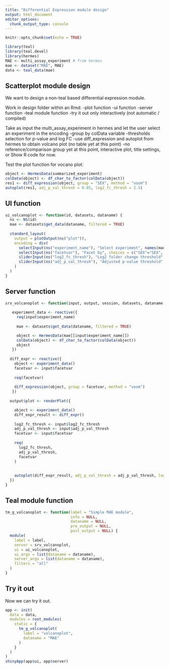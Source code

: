 ```yaml
---
title: "Differential Expression module design" 
output: html_document
editor_options: 
  chunk_output_type: console
---
```


```r
knitr::opts_chunk$set(echo = TRUE)

library(teal)
library(teal.devel)
library(hermes)
MAE <- multi_assay_experiment # from hermes
mae <- dataset("MAE", MAE)
data <- teal_data(mae)
```

## Scatterplot module design

We want to design a non-teal based differential expression module.

Work in design folder within an Rmd:
-plot function
-ui function
-server function
-teal module function
-try it out only interactively (not automatic / compiled)

Take as input the multi_assay_experiment in hermes and let the user select an experiment in the encoding
 -group by colData variable
 -thresholds selection for p-value and log FC
 -use diff_expression and autoplot from hermes to obtain volcano plot (no table yet at this point)
 -no reference/comparison group yet at this point, interactive plot, title settings, or Show R code for now.

  
Test the plot function for vocano plot:

```r
object <- HermesData(summarized_experiment)
colData(object) <- df_char_to_factor(colData(object))
res1 <- diff_expression(object, group = "SEX", method = "voom")
autoplot(res1, adj_p_val_thresh = 0.05, log2_fc_thresh = 2.5)
```

## UI function

```r
ui_volcanoplot <- function(id, datasets, dataname) {
  ns <- NS(id)
  mae <- datasets$get_data(dataname, filtered = TRUE)
  
  standard_layout(
    output = plotOutput(ns("plot")),
    encoding = div(
      selectInput(ns("experiment_name"), "Select experiment", names(mae)),
      selectInput(ns("facetvar"), "Facet by", choices = c("SEX"="SEX", "AGE18"="AGE18") ),
      sliderInput(ns("log2_fc_thresh"), "Log2 folder change threshold", value = 2.5, min = 0.1, max = 10),
      sliderInput(ns("adj_p_val_thresh"), "Adjusted p-value threshold", value = 0.05, min = 0.01, max = 1)
    )
  )
}
```

## Server function

```r
srv_volcanoplot <- function(input, output, session, datasets, dataname ) {
  
   experiment_data <- reactive({
     req(input$experiment_name)
     
     mae <- datasets$get_data(dataname, filtered = TRUE)

     object <- HermesData(mae[[input$experiment_name]]) 
     colData(object) <- df_char_to_factor(colData(object))
     object
   })
  
  diff_expr <- reactive({
    object <- experiment_data()
    facetvar <- input$facetvar
    
    req(facetvar)
    
    diff_expression(object, group = facetvar, method = "voom")
   })
  
  output$plot <- renderPlot({

    object <- experiment_data()
    diff_expr_result <- diff_expr()
    
    log2_fc_thresh <- input$log2_fc_thresh
    adj_p_val_thresh <- input$adj_p_val_thresh
    facetvar <- input$facetvar
    
    req(
      log2_fc_thresh,
      adj_p_val_thresh,
      facetvar
    )
    
 
    autoplot(diff_expr_result, adj_p_val_thresh = adj_p_val_thresh, log2_fc_thresh = log2_fc_thresh)
  })
}
```

## Teal module function

```r
tm_g_volcanoplot <- function(label = "Simple MAE module", 
                             info = NULL, 
                             dataname = NULL, 
                             pre_output = NULL, 
                             post_output = NULL) {
  module(
    label = label,
    server = srv_volcanoplot,
    ui = ui_volcanoplot,
    ui_args = list(dataname = dataname),
    server_args = list(dataname = dataname),
    filters = "all"
  )
}
```


## Try it out

Now we can try it out.

```r
app <- init(
  data = data,
  modules = root_modules(
    static = {
      tm_g_volcanoplot(
        label = "volcanoplot",
        dataname = "MAE"
      )
    }
  )
)
shinyApp(app$ui, app$server)
```

